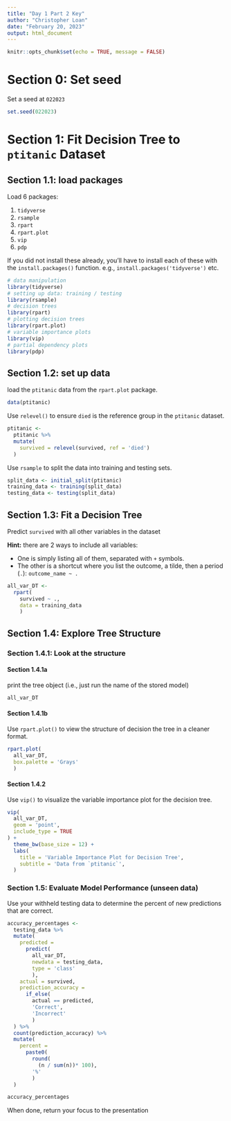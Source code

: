 ```yaml
---
title: "Day 1 Part 2 Key"
author: "Christopher Loan"
date: "February 20, 2023"
output: html_document
---
```


```r
knitr::opts_chunk$set(echo = TRUE, message = FALSE)
```

# Section 0: Set seed

Set a seed at `022023`

```r
set.seed(022023)
```

# Section 1: Fit Decision Tree to `ptitanic` Dataset

## Section 1.1: load packages

Load 6 packages: 

1. `tidyverse`
2. `rsample`
3. `rpart`
4. `rpart.plot`
5. `vip`
6. `pdp`

If you did not install these already, you'll have to install each of these with the `install.packages()` function. e.g., `install.packages('tidyverse')` etc.


```r
# data manipulation
library(tidyverse)
# setting up data: training / testing
library(rsample)
# decision trees
library(rpart)
# plotting decision trees
library(rpart.plot)
# variable importance plots
library(vip)
# partial dependency plots
library(pdp)
```

## Section 1.2: set up data

load the `ptitanic` data from the `rpart.plot` package. 

```r
data(ptitanic)
```

Use `relevel()` to ensure `died` is the reference group in the `ptitanic` dataset.

```r
ptitanic <- 
  ptitanic %>% 
  mutate(
    survived = relevel(survived, ref = 'died')
  )
```

Use `rsample` to split the data into training and testing sets.

```r
split_data <- initial_split(ptitanic)
training_data <- training(split_data)
testing_data <- testing(split_data)
```

## Section 1.3: Fit a Decision Tree

Predict `survived` with all other variables in the dataset

**Hint:** there are 2 ways to include all variables:

* One is simply listing all of them, separated with `+` symbols. 
* The other is a shortcut where you list the outcome, a tilde, then a period (`.`): `outcome_name ~ .`

```r
all_var_DT <- 
  rpart(
    survived ~ ., 
    data = training_data
    )
```


## Section 1.4: Explore Tree Structure 

### Section 1.4.1: Look at the structure

#### Section 1.4.1a

print the tree object (i.e., just run the name of the stored model)

```r
all_var_DT
```

#### Section 1.4.1b

Use `rpart.plot()` to view the structure of decision the tree in a cleaner format.

```r
rpart.plot(
  all_var_DT,
  box.palette = 'Grays'
  )
```

#### Section 1.4.2

Use `vip()` to visualize the variable importance plot for the decision tree.

```r
vip(
  all_var_DT, 
  geom = 'point', 
  include_type = TRUE
) + 
  theme_bw(base_size = 12) +
  labs(
    title = 'Variable Importance Plot for Decision Tree',
    subtitle = 'Data from `ptitanic`',
  )
```

### Section 1.5: Evaluate Model Performance (unseen data)

Use your withheld testing data to determine the percent of new predictions that are correct.

```r
accuracy_percentages <- 
  testing_data %>% 
  mutate(
    predicted = 
      predict(
        all_var_DT, 
        newdata = testing_data, 
        type = 'class'
        ), 
    actual = survived,
    prediction_accuracy = 
      if_else(
        actual == predicted, 
        'Correct', 
        'Incorrect'
        )
  ) %>% 
  count(prediction_accuracy) %>% 
  mutate(
    percent = 
      paste0(
        round(
          (n / sum(n))* 100), 
        '%'
        )
  ) 
```

```r
accuracy_percentages
```


When done, return your focus to the presentation
